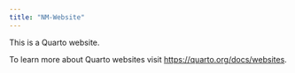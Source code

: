 ```yaml
---
title: "NM-Website"
---
```


This is a Quarto website.

To learn more about Quarto websites visit <https://quarto.org/docs/websites>.
